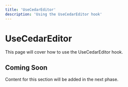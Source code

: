 ```yaml
---
title: 'UseCedarEditor'
description: 'Using the UseCedarEditor hook'
---
```


# UseCedarEditor

This page will cover how to use the UseCedarEditor hook.

## Coming Soon

Content for this section will be added in the next phase.
